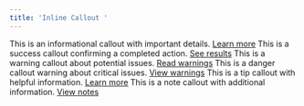 ```yaml
---
title: 'Inline Callout '
---
```



<Callout type="info">
    This is an informational callout with important details. <a href="#" target="_blank" rel="noopener noreferrer">Learn more</a>
</Callout>

<Callout type="success" title="Important Warning">
    This is a success callout confirming a completed action. <a href="#" target="_blank" rel="noopener noreferrer">See results</a>
</Callout>

<Callout type="warning">
    This is a warning callout about potential issues. <a href="#" target="_blank" rel="noopener noreferrer">Read warnings</a>
</Callout>

<Callout type="danger">
    This is a danger callout warning about critical issues. <a href="#" target="_blank" rel="noopener noreferrer">View warnings</a>
</Callout>

<Callout type="tip">
    This is a tip callout with helpful information. <a href="#" target="_blank" rel="noopener noreferrer">Learn more</a>
</Callout>

<Callout type="note">
    This is a note callout with additional information. <a href="#" target="_blank" rel="noopener noreferrer">View notes</a>
</Callout>
